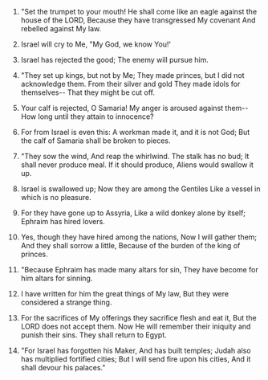 
1. "Set the trumpet to your mouth! He shall come like an eagle against the house of the LORD, Because they have transgressed My covenant And rebelled against My law.

2. Israel will cry to Me, "My God, we know You!'

3. Israel has rejected the good; The enemy will pursue him.

4. "They set up kings, but not by Me; They made princes, but I did not acknowledge them. From their silver and gold They made idols for themselves-- That they might be cut off.

5. Your calf is rejected, O Samaria! My anger is aroused against them-- How long until they attain to innocence?

6. For from Israel is even this: A workman made it, and it is not God; But the calf of Samaria shall be broken to pieces.

7. "They sow the wind, And reap the whirlwind. The stalk has no bud; It shall never produce meal. If it should produce, Aliens would swallow it up.

8. Israel is swallowed up; Now they are among the Gentiles Like a vessel in which is no pleasure.

9. For they have gone up to Assyria, Like a wild donkey alone by itself; Ephraim has hired lovers.

10. Yes, though they have hired among the nations, Now I will gather them; And they shall sorrow a little, Because of the burden of the king of princes.

11. "Because Ephraim has made many altars for sin, They have become for him altars for sinning.

12. I have written for him the great things of My law, But they were considered a strange thing.

13. For the sacrifices of My offerings they sacrifice flesh and eat it, But the LORD does not accept them. Now He will remember their iniquity and punish their sins. They shall return to Egypt.

14. "For Israel has forgotten his Maker, And has built temples; Judah also has multiplied fortified cities; But I will send fire upon his cities, And it shall devour his palaces."


